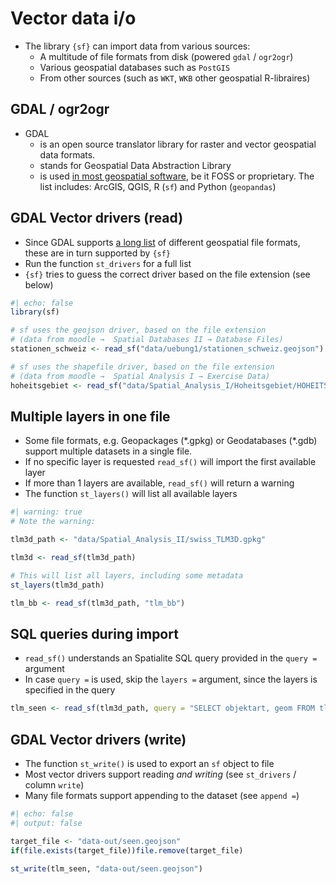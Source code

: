 
# Vector data i/o

- The library `{sf}` can import data from various sources:
  - A multitude of file formats from disk (powered `gdal` / `ogr2ogr`)
  - Various geospatial databases such as `PostGIS`
  - From other sources (such as `WKT`, `WKB` other geospatial R-libraires)


## GDAL / ogr2ogr

- GDAL 
  - is an open source translator library for raster and vector geospatial data formats.
  - stands for Geospatial Data Abstraction Library
  - is used [in most geospatial software](https://gdal.org/en/latest/software_using_gdal.html#software-using-gdal), be it FOSS or proprietary. The list includes: ArcGIS, QGIS, R (`sf`) and Python (`geopandas`)
  
  
## GDAL Vector drivers (read)

- Since GDAL supports [a long list](https://gdal.org/en/latest/drivers/vector/index.html) of different geospatial file formats, these are in turn supported by `{sf}`
- Run the function `st_drivers` for a full list
- `{sf}` tries to guess the correct driver based on the file extension (see below)


```r
#| echo: false
library(sf)
```


```r
# sf uses the geojson driver, based on the file extension
# (data from moodle →  Spatial Databases II → Database Files)
stationen_schweiz <- read_sf("data/uebung1/stationen_schweiz.geojson")
```


```r
# sf uses the shapefile driver, based on the file extension
# (data from moodle →  Spatial Analysis I → Exercise Data) 
hoheitsgebiet <- read_sf("data/Spatial_Analysis_I/Hoheitsgebiet/HOHEITSGEBIET_FR.shp")
```


## Multiple layers in one file

- Some file formats, e.g. Geopackages (\*.gpkg) or Geodatabases (\*.gdb) support multiple datasets in a single file. 
- If no specific layer is requested `read_sf()` will import the first available layer
- If more than 1 layers are available, `read_sf()` will return a warning
- The function `st_layers()` will list all available layers


```r
#| warning: true
# Note the warning:

tlm3d_path <- "data/Spatial_Analysis_II/swiss_TLM3D.gpkg"

tlm3d <- read_sf(tlm3d_path)
```

```r
# This will list all layers, including some metadata
st_layers(tlm3d_path)
```

```r
tlm_bb <- read_sf(tlm3d_path, "tlm_bb")
```


## SQL queries during import


- `read_sf()` understands an Spatialite SQL query provided in the `query = ` argument
- In case `query = ` is used, skip the `layers = ` argument, since the layers is specified in the query

```r
tlm_seen <- read_sf(tlm3d_path, query = "SELECT objektart, geom FROM tlm_bb WHERE objektart = 'Stehende Gewaesser'")
```








## GDAL Vector drivers (write)

- The function `st_write()` is used to export an `sf` object to file
- Most vector drivers support reading *and writing* (see `st_drivers` / column `write`)
- Many file formats support appending to the dataset (see `append = `)


```r
#| echo: false
#| output: false

target_file <- "data-out/seen.geojson"
if(file.exists(target_file))file.remove(target_file)
```

```r
st_write(tlm_seen, "data-out/seen.geojson")
```

<!-- todo: reading / writing spatial databases -->



